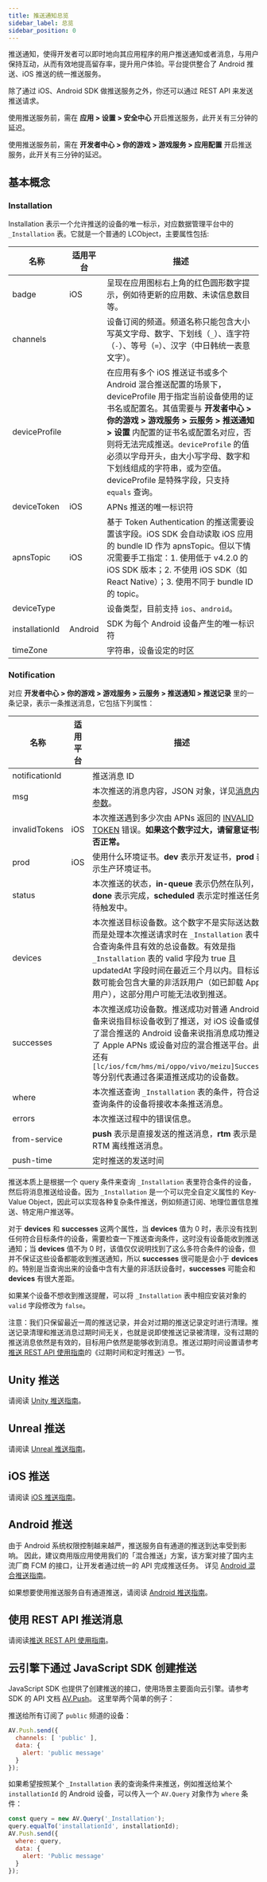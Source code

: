 ```yaml
---
title: 推送通知总览
sidebar_label: 总览
sidebar_position: 0
---
```




推送通知，使得开发者可以即时地向其应用程序的用户推送通知或者消息，与用户保持互动，从而有效地提高留存率，提升用户体验。平台提供整合了 Android 推送、iOS 推送的统一推送服务。

除了通过 iOS、Android SDK 做推送服务之外，你还可以通过 REST API 来发送推送请求。

<Conditional brand="leancloud">

使用推送服务前，需在 **应用 > 设置 > 安全中心** 开启推送服务，此开关有三分钟的延迟。

</Conditional>

<Conditional brand="tds">

使用推送服务前，需在 **开发者中心 > 你的游戏 > 游戏服务 > 应用配置** 开启推送服务，此开关有三分钟的延迟。

</Conditional>

## 基本概念

### Installation

Installation 表示一个允许推送的设备的唯一标示，对应数据管理平台中的 `_Installation` 表。它就是一个普通的 LCObject，主要属性包括:

名称|适用平台|描述
---|---|---
badge|iOS|呈现在应用图标右上角的红色圆形数字提示，例如待更新的应用数、未读信息数目等。
channels| |设备订阅的频道。频道名称只能包含大小写英文字母、数字、下划线（`_`）、连字符（`-`）、等号（`=`）、汉字（中日韩统一表意文字）。
deviceProfile||在应用有多个 iOS 推送证书或多个 Android 混合推送配置的场景下，deviceProfile 用于指定当前设备使用的证书名或配置名。其值需要与 **开发者中心 > 你的游戏 > 游戏服务 > 云服务 > 推送通知 > 设置** 内配置的证书名或配置名对应，否则将无法完成推送。`deviceProfile` 的值必须以字母开头，由大小写字母、数字和下划线组成的字符串，或为空值。deviceProfile 是特殊字段，只支持 `equals` 查询。
deviceToken|iOS|APNs 推送的唯一标识符
apnsTopic|iOS|基于 Token Authentication 的推送需要设置该字段。iOS SDK 会自动读取 iOS 应用的 bundle ID 作为 apnsTopic。但以下情况需要手工指定：1. 使用低于 v4.2.0 的 iOS SDK 版本；2. 不使用 iOS SDK（如 React Native）；3. 使用不同于 bundle ID 的 topic。
deviceType| |设备类型，目前支持 `ios`、`android`。
installationId|Android|SDK 为每个 Android 设备产生的唯一标识符
timeZone| |字符串，设备设定的时区

### Notification

对应 **开发者中心 > 你的游戏 > 游戏服务 > 云服务 > 推送通知 > 推送记录** 里的一条记录，表示一条推送消息，它包括下列属性：

名称|适用平台|描述
---|---|---
notificationId| | 推送消息 ID
msg| |本次推送的消息内容，JSON 对象，详见[消息内容参数](/shadow/push/guide/rest#消息内容参数)。
invalidTokens|iOS|本次推送遇到多少次由 APNs 返回的 [INVALID TOKEN](https://developer.apple.com/library/mac/technotes/tn2265/_index.html#//apple_ref/doc/uid/DTS40010376-CH1-TNTAG32) 错误。**如果这个数字过大，请留意证书是否正常。**
prod|iOS|使用什么环境证书。**dev** 表示开发证书，**prod** 表示生产环境证书。
status| |本次推送的状态，**in-queue** 表示仍然在队列，**done** 表示完成，**scheduled** 表示定时推送任务等待触发中。
devices| |本次推送目标设备数。这个数字不是实际送达数，而是处理本次推送请求时在 `_Installation` 表中符合查询条件且有效的总设备数。有效是指 `_Installation` 表的 valid 字段为 true 且 updatedAt 字段时间在最近三个月以内。目标设备数可能会包含大量的非活跃用户（如已卸载 App 的用户），这部分用户可能无法收到推送。
successes| |本次推送成功设备数。推送成功对普通 Android 设备来说指目标设备收到了推送，对 iOS 设备或使用了混合推送的 Android 设备来说指消息成功推送给了 Apple APNs 或设备对应的混合推送平台。此外还有 `[lc/ios/fcm/hms/mi/oppo/vivo/meizu]Successes` 等分别代表通过各渠道推送成功的设备数。
where| |本次推送查询 `_Installation` 表的条件，符合这些查询条件的设备将接收本条推送消息。
errors| | 本次推送过程中的错误信息。
from-service| | **push** 表示是直接发送的推送消息，**rtm** 表示是 RTM 离线推送消息。
push-time| | 定时推送的发送时间

推送本质上是根据一个 query 条件来查询 `_Installation` 表里符合条件的设备，然后将消息推送给设备。因为 `_Installation` 是一个可以完全自定义属性的 Key-Value Object，因此可以实现各种复杂条件推送，例如频道订阅、地理位置信息推送、特定用户推送等。

对于 **devices** 和 **successes** 这两个属性，当 **devices** 值为 0 时，表示没有找到任何符合目标条件的设备，需要检查一下推送查询条件，这时没有设备能收到推送通知；当 **devices** 值不为 0 时，该值仅仅说明找到了这么多符合条件的设备，但并不保证这些设备都能收到推送通知，所以 **successes** 很可能是会小于 **devices** 的。特别是当查询出来的设备中含有大量的非活跃设备时，**successes** 可能会和 **devices** 有很大差距。

如果某个设备不想收到推送提醒，可以将 `_Installation` 表中相应安装对象的 `valid` 字段修改为 `false`。

注意：我们只保留最近一周的推送记录，并会对过期的推送记录定时进行清理。推送记录清理和推送消息过期时间无关，也就是说即使推送记录被清理，没有过期的推送消息依然是有效的，目标用户依然是能够收到消息。推送过期时间设置请参考[推送 REST API 使用指南](/shadow/push/guide/rest/)的《过期时间和定时推送》一节。

## Unity 推送

请阅读 [Unity 推送指南](/shadow/push/guide/unity/)。

## Unreal 推送

请阅读 [Unreal 推送指南](/shadow/push/guide/Unreal/)。

## iOS 推送

请阅读 [iOS 推送指南](/shadow/push/guide/ios/)。

## Android 推送

由于 Android 系统权限控制越来越严，推送服务自有通道的推送到达率受到影响。
因此，建议商用版应用使用我们的「混合推送」方案，该方案对接了<Conditional region="cn">国内主流厂商</Conditional><Conditional region="global"> FCM </Conditional>的接口，让开发者通过统一的 API 完成推送任务。
详见 [Android 混合推送指南](/shadow/push/guide/android-mixpush/)。

如果想要使用推送服务自有通道推送，请阅读 [Android 推送指南](/shadow/push/guide/android/)。

## 使用 REST API 推送消息

请阅读[推送 REST API 使用指南](/shadow/push/guide/rest/)。

## 云引擎下通过 JavaScript SDK 创建推送

JavaScript SDK 也提供了创建推送的接口，使用场景主要面向云引擎。请参考 SDK 的 API 文档 [AV.Push](https://leancloud.github.io/javascript-sdk/docs/AV.Push.html)。
这里举两个简单的例子：

推送给所有订阅了 `public` 频道的设备：

```js
AV.Push.send({
  channels: [ 'public' ],
  data: {
    alert: 'public message'
  }
});
```

如果希望按照某个 `_Installation` 表的查询条件来推送，例如推送给某个 `installationId` 的 Android 设备，可以传入一个 `AV.Query` 对象作为 `where` 条件：

```js
const query = new AV.Query('_Installation');
query.equalTo('installationId', installationId);
AV.Push.send({
  where: query,
  data: {
    alert: 'Public message'
  }
});
```

